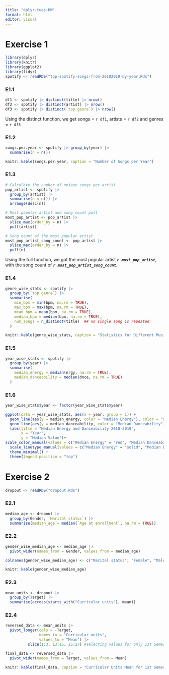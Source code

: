 ```yaml
---
title: "dplyr-tues-HW"
format: html
editor: visual
---
```


# Exercise 1

```r
library(dplyr)
library(knitr)
library(ggplot2)
library(tidyr)
spotify <- readRDS("top-spotify-songs-from-20102019-by-year.Rds")
```

### E1.1

```r
df1 <- spotify |> distinct(title) |> nrow()
df2 <- spotify |> distinct(artist) |> nrow()
df3 <- spotify |> distinct(`top genre`) |> nrow()
```

Using the distinct function, we get songs = `r df1`, artists = `r df2` and genres = `r df3`

### E1.2

```r
songs.per.year <- spotify |> group_by(year) |>
  summarise(n = n())

knitr::kable(songs.per.year, caption = "Number of Songs per Year")
```

### E1.3

```r
# Calculate the number of unique songs per artist
pop_artist <- spotify |> 
  group_by(artist) |>
  summarise(n = n()) |>
  arrange(desc(n))

# Most popular artist and song count pull
most_pop_artist <- pop_artist |> 
  slice_max(order_by = n) |>
  pull(artist)

# Song count of the most popular artist
most_pop_artist_song_count <- pop_artist |> 
  slice_max(order_by = n) |>
  pull(n)
```

| Using the full function, we got the most popular artist ***`r most_pop_artist`***, with the song count of ***`r most_pop_artist_song_count`***.

### E1.4

```r
genre_wise_stats <- spotify |>
  group_by(`top genre`) |>
  summarise(
    min_bpm = min(bpm, na.rm = TRUE),
    max_bpm = max(bpm, na.rm = TRUE),
    mean_bpm = mean(bpm, na.rm = TRUE),
    median_bpm = median(bpm, na.rm = TRUE),
    num_songs = n_distinct(title)  ## no single song is repeated
  )

knitr::kable(genre_wise_stats, caption = "Statistics for Different Musical Genres")
```

### E1.5

```r
year_wise_stats <- spotify |>
  group_by(year) |>
  summarise(
    median_energy = median(nrgy, na.rm = TRUE),
    median_danceability = median(dnce, na.rm = TRUE)
  )
```

### E1.6

```r
year_wise_stats$year <- factor(year_wise_stats$year)

ggplot(data = year_wise_stats, aes(x = year, group = 1)) +
  geom_line(aes(y = median_energy, color = "Median Energy"), color = "red") +
  geom_line(aes(y = median_danceability, color = "Median Danceability"), color = "blue") +
  labs(title = "Median Energy and Danceability 2010-2019",
       x = "Year",
       y = "Median Value")+
scale_color_manual(values = c("Median Energy" = "red", "Median Danceability" = "blue")) +
  scale_linetype_manual(values = c("Median Energy" = "solid", "Median Danceability" = "dashed")) +
  theme_minimal() +
  theme(legend.position = "top")
```

# Exercise 2

```r
dropout <- readRDS("dropout.Rds")
```

### E2.1

```r
median_age <- dropout |>
  group_by(Gender, `Marital status`) |>
  summarise(median_age = median(`Age at enrollment`, na.rm = TRUE))
```

### E2.2

```r
gender_wise_median_age <- median_age |>
  pivot_wider(names_from = Gender, values_from = median_age)

colnames(gender_wise_median_age) <- c("Marital status", "Female", "Male")

knitr::kable(gender_wise_median_age)
```

### E2.3

```r
mean_units <- dropout |>
  group_by(Target) |>
  summarise(across(starts_with("Curricular units"), mean))
```

### E2.4

```r
reversed_data <- mean_units |>
  pivot_longer(cols = -Target,
               names_to = "Curricular units",
               values_to = "Mean") |> 
          slice(1:3, 13:15, 25:27) #selecting values for only 1st Semester

final_data <- reversed_data |>
  pivot_wider(names_from = Target, values_from = Mean)

knitr::kable(final_data, caption = "Curricular Units Mean for 1st Semester over different Targets")
```
## 
